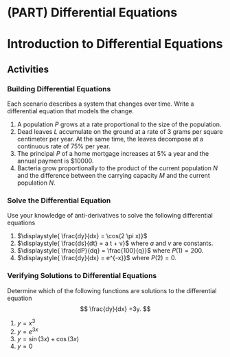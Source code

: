 # (PART) Differential Equations {-}

# Introduction to Differential Equations


## Activities


### Building Differential Equations

Each scenario  describes a system that changes over time. Write a differential equation that models the change.

1. A population $P$ grows at a rate proportional to the size of the population. 
2. Dead leaves $L$  accumulate on the ground at a rate of 3 grams per square centimeter per year. At the same time, the leaves decompose at a continuous rate of 75\% per year. 
3. The principal $P$ of a home mortgage increases at 5\% a year and the annual payment is \$10000.
4. Bacteria grow proportionally to the product of the current population $N$ and the difference between the carrying capacity $M$ and the current population $N$.


### Solve the Differential Equation

Use your knowledge of anti-derivatives to solve the following differential equations

1. $\displaystyle{ \frac{dy}{dx} = \cos(2 \pi x)}$
2. $\displaystyle{ \frac{ds}{dt} = a t + v}$ where $a$ and $v$ are constants.
3. $\displaystyle{ \frac{dP}{dq} = \frac{100}{q}}$ where $P(1) = 200$.
4. $\displaystyle{ \frac{dy}{dx} = e^{-x}}$ where $P(2) = 0$.


### Verifying Solutions to Differential Equations

Determine which of the following functions are solutions to the differential equation
$$
\frac{dy}{dx} =3y.
$$

1. $y=x^3$
2. $y=e^{3x}$
3. $y=\sin(3x)+\cos(3x)$
4. $y=0$